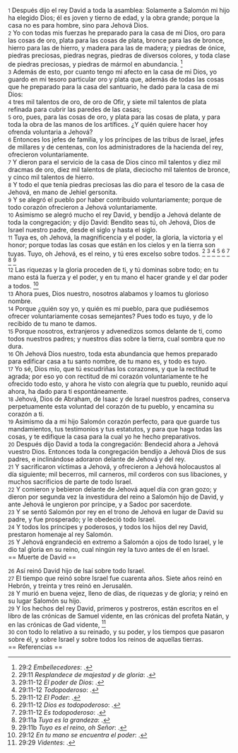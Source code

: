 {{anchor|1}} <small>1</small> Después dijo el rey David a toda la asamblea: Solamente a Salomón mi hijo ha elegido Dios; él es joven y tierno de edad, y la obra grande; porque la casa no es para hombre, sino para Jehová Dios.<br>
{{anchor|2}} <small>2</small> Yo con todas mis fuerzas he preparado para la casa de mi Dios, oro para las cosas de oro, plata para las cosas de plata, bronce para las de bronce, hierro para las de hierro, y madera para las de madera; y piedras de ónice, piedras preciosas, piedras negras, piedras de diversos colores, y toda clase de piedras preciosas, y piedras de mármol en abundancia. <ref>29:2 ''Embellecedores'': {{lib|LU|44|6|1}}.</ref><br>
{{anchor|3}} <small>3</small> Además de esto, por cuanto tengo mi afecto en la casa de mi Dios, yo guardo en mi tesoro particular oro y plata que, además de todas las cosas que he preparado para la casa del santuario, he dado para la casa de mi Dios:<br>
{{anchor|4}} <small>4</small> tres mil talentos de oro,  de oro de Ofir, y siete mil talentos de plata refinada para cubrir las paredes de las casas;<br>
{{anchor|5}} <small>5</small> oro, pues, para las cosas de oro, y plata para las cosas de plata, y para toda la obra de las manos de los artífices. ¿Y quién quiere hacer hoy ofrenda voluntaria a Jehová?<br>
{{anchor|6}} <small>6</small> Entonces los jefes de familia, y los príncipes de las tribus de Israel, jefes de millares y de centenas, con los administradores de la hacienda del rey, ofrecieron voluntariamente.<br>
{{anchor|7}} <small>7</small> Y dieron para el servicio de la casa de Dios cinco mil talentos   y diez mil dracmas de oro, diez mil talentos de plata, dieciocho mil talentos de bronce, y cinco mil talentos de hierro.<br>
{{anchor|8}} <small>8</small> Y todo el que tenía piedras preciosas las dio para el tesoro de la casa de Jehová, en mano de Jehiel gersonita.<br>
{{anchor|9}} <small>9</small> Y se alegró el pueblo por haber contribuido voluntariamente; porque de todo corazón ofrecieron a Jehová voluntariamente.<br>
{{anchor|10}} <small>10</small> Asimismo se alegró mucho el rey David, y bendijo a Jehová delante de toda la congregación; y dijo David: Bendito seas tú, oh Jehová, Dios de Israel nuestro padre, desde el siglo y hasta el siglo.<br>
{{anchor|11}} <small>11</small> Tuya es, oh Jehová, la magnificencia y el poder, la gloria, la victoria y el honor; porque todas las cosas que están en los cielos y en la tierra son tuyas. Tuyo, oh Jehová, es el reino, y tú eres excelso sobre todos. <ref>29:11 ''Resplandece de majestad y de gloria'': {{lib|LU|2|1|2}}.</ref> <ref>29:11-12 ''El poder de Dios'': {{lib|LU|1|1|4}}.</ref> <ref>29:11-12 ''Todopoderoso'': {{lib|LU|142|3|7}}.</ref> <ref>29:11-12 ''El Poder'': {{lib|LU|131|10|6}}.</ref> <ref>29:11-12 ''Dios es todopoderoso'': {{lib|LU|131|10|3}}.</ref> <ref>29:11-12 ''Es todopoderoso'': {{lib|LU|2|6|3}}.</ref> <ref>29:11a ''Tuya es la grandeza'': {{lib|LU|97|1|10}}.</ref> <ref>29:11b ''Tuyo es el reino, oh Señor'': {{lib|LU|97|1|9}}.</ref><br>
{{anchor|12}} <small>12</small> Las riquezas y la gloria proceden de ti, y tú dominas sobre todo; en tu mano está la fuerza y el poder, y en tu mano el hacer grande y el dar poder a todos. <ref>29:12 ''En tu mano se encuentra el poder'': {{lib|LU|97|1|10}}.</ref><br>
{{anchor|13}} <small>13</small> Ahora pues, Dios nuestro, nosotros alabamos y loamos tu glorioso nombre.<br>
{{anchor|14}} <small>14</small> Porque ¿quién soy yo, y quién es mi pueblo, para que pudiésemos ofrecer voluntariamente cosas semejantes? Pues todo es tuyo, y de lo recibido de tu mano te damos.<br>
{{anchor|15}} <small>15</small> Porque nosotros, extranjeros y advenedizos somos delante de ti, como todos nuestros padres; y nuestros días sobre la tierra, cual sombra que no dura.<br>
{{anchor|16}} <small>16</small> Oh Jehová Dios nuestro, toda esta abundancia que hemos preparado para edificar casa a tu santo nombre, de tu mano es, y todo es tuyo.<br>
{{anchor|17}} <small>17</small> Yo sé, Dios mío, que tú escudriñas los corazones, y que la rectitud te agrada; por eso yo con rectitud de mi corazón voluntariamente te he ofrecido todo esto, y ahora he visto con alegría que tu pueblo, reunido aquí ahora, ha dado para ti espontáneamente.<br>
{{anchor|18}} <small>18</small> Jehová, Dios de Abraham, de Isaac y de Israel nuestros padres, conserva perpetuamente esta voluntad del corazón de tu pueblo, y encamina su corazón a ti.<br>
{{anchor|19}} <small>19</small> Asimismo da a mi hijo Salomón corazón perfecto, para que guarde tus mandamientos, tus testimonios y tus estatutos, y para que haga todas las cosas, y te edifique la casa para la cual yo he hecho preparativos.<br>
{{anchor|20}} <small>20</small> Después dijo David a toda la congregación: Bendecid ahora a Jehová vuestro Dios. Entonces toda la congregación bendijo a Jehová Dios de sus padres, e inclinándose adoraron delante de Jehová y del rey.<br>
{{anchor|21}} <small>21</small> Y sacrificaron víctimas a Jehová, y ofrecieron a Jehová holocaustos al día siguiente; mil becerros, mil carneros, mil corderos con sus libaciones, y muchos sacrificios de parte de todo Israel.<br>
{{anchor|22}} <small>22</small> Y comieron y bebieron delante de Jehová aquel día con gran gozo; y dieron por segunda vez la investidura del reino a Salomón hijo de David, y ante Jehová le ungieron por príncipe, y a Sadoc por sacerdote.<br>
{{anchor|23}} <small>23</small> Y se sentó Salomón por rey en el trono de Jehová en lugar de David su padre, y fue prosperado; y le obedeció todo Israel.<br>
{{anchor|24}} <small>24</small> Y todos los príncipes y poderosos, y todos los hijos del rey David, prestaron homenaje al rey Salomón.<br>
{{anchor|25}} <small>25</small> Y Jehová engrandeció en extremo a Salomón a ojos de todo Israel, y le dio tal gloria en su reino, cual ningún rey la tuvo antes de él en Israel.<br>
== Muerte de David ==

{{anchor|26}} <small>26</small> Así reinó David hijo de Isaí sobre todo Israel.<br>
{{anchor|27}} <small>27</small> El tiempo que reinó sobre Israel fue cuarenta años. Siete años reinó en Hebrón, y treinta y tres reinó en Jerusalén.<br>
{{anchor|28}} <small>28</small> Y murió en buena vejez, lleno de días, de riquezas y de gloria; y reinó en su lugar Salomón su hijo.<br>
{{anchor|29}} <small>29</small> Y los hechos del rey David, primeros y postreros, están escritos en el libro de las crónicas de Samuel vidente, en las crónicas del profeta Natán, y en las crónicas de Gad vidente, <ref>29:29 ''Videntes'': {{lib|LU|90|1|1}}.</ref><br>
{{anchor|30}} <small>30</small> con todo lo relativo a su reinado, y su poder, y los tiempos que pasaron sobre él, y sobre Israel y sobre todos los reinos de aquellas tierras.<br>
== Referencias ==

<references />
